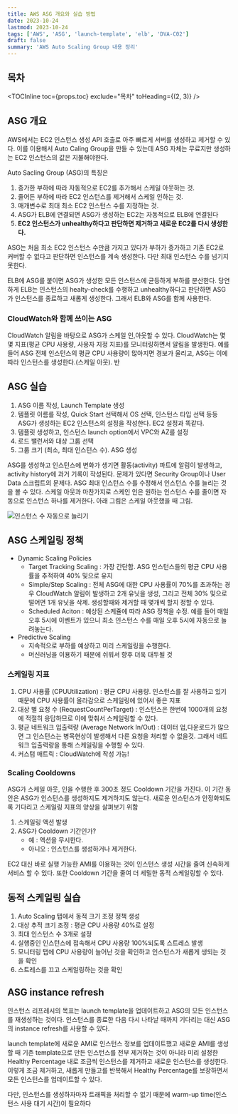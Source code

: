 ```yaml
---
title: AWS ASG 개요와 실습 방법
date: 2023-10-24
lastmod: 2023-10-24
tags: ['AWS', 'ASG', 'launch-template', 'elb', 'DVA-C02']
draft: false
summary: 'AWS Auto Scaling Group 내용 정리'
---
```


## 목차

<TOCInline toc={props.toc} exclude="목차" toHeading={(2, 3)} />

## ASG 개요

AWS에서는 EC2 인스턴스 생성 API 호출로 아주 빠르게 서버를 생성하고 제거할 수 있다. 이를 이용해서 Auto Caling Group을 만들 수 있는데
ASG 자체는 무료지만 생성하는 EC2 인스턴스의 값은 지불해야한다.

Auto Sacling Group (ASG)의 특징은

1. 증가한 부하에 따라 자동적으로 EC2를 추가해서 스케일 아웃하는 것.
2. 줄어든 부하에 따라 EC2 인스턴스를 제거해서 스케일 인하는 것.
3. 매개변수로 최대 최소 EC2 인스턴스 수를 지정하는 것.
4. ASG가 ELB에 연결되면 ASG가 생성하는 EC2는 자동적으로 ELB에 연결된다
5. **EC2 인스턴스가 unhealthy하다고 판단하면 제거하고 새로운 EC2를 다시 생성한다.**

ASG는 처음 최소 EC2 인스턴스 수만큼 가지고 있다가 부하가 증가하고 기존 EC2로 커버할 수 없다고 판단하면 인스턴스를 계속 생성한다. 다만 최대 인스턴스 수를 넘기지 못한다.

ELB에 ASG를 붙이면 ASG가 생성한 모든 인스턴스에 균등하게 부하를 분산한다. 당연하게 ELB는 인스턴스의 healty-check를 수행하고 unhealthy하다고 판단하면 ASG가 인스턴스를 종료하고 새롭게 생성한다.
그래서 ELB와 ASG를 함께 사용한다.

### CloudWatch와 함께 쓰이는 ASG

CloudWatch 알림을 바탕으로 ASG가 스케일 인,아웃할 수 있다. CloudWatch는 몇몇 지표(평균 CPU 사용량, 사용자 지정 지표)를 모니터링하면서 알림을 발생한다.
예를 들어 ASG 전체 인스턴스의 평균 CPU 사용량이 많아지면 경보가 울리고, ASG는 이에 따라 인스턴스를 생성한다.(스케일 아웃). 반

## ASG 실습

1. ASG 이름 작성, Launch Template 생성
2. 템플릿 이름를 작성, Quick Start 선택해서 OS 선택, 인스턴스 타입 선택 등등 ASG가 생성하는 EC2 인스턴스의 설정을 작성한다. EC2 설정과 똑같다.
3. 템플릿 생성하고, 인스턴스 launch option에서 VPC와 AZ를 설정
4. 로드 밸런서와 대상 그룹 선택
5. 그룹 크기 (최소, 최대 인스턴스 수). ASG 생성

ASG를 생성하고 인스턴스에 변화가 생기면 활동(activity) 파트에 알림이 발생하고, activity history에 과거 기록이 작성된다.
문제가 있다면 Security Group이나 User Data 스크립트의 문제다. ASG 최대 인스턴스 수를 수정해서 인스턴스 수를 늘리는 것을 볼 수 있다.
스케일 아웃과 마찬가지로 스케인 인은 원하는 인스턴스 수를 줄이면 자동으로 인스턴스 하나를 제거한다. 아래 그림은 스케일 아웃했을 때 그림.

<img alt="인스턴스 수 자동으로 늘리기" src="/static/images/aws/aws-asg-2.png" />

## ASG 스케일링 정책

- Dynamic Scaling Policies
  - Target Tracking Scaling : 가장 간단함. ASG 인스턴스들의 평균 CPU 사용률을 추적하여 40% 및으로 유지
  - Simple/Step Scaling : 전체 ASG에 대한 CPU 사용률이 70%를 초과하는 경우 CloudWatch 알림이 발생하고 2개 유닛을 생성, 그리고 전체 30% 및으로 떨어면 1개 유닛을 삭제. 생성할때와 제거할 때 몇개씩 할지 정할 수 있다.
  - Scheduled Aciton : 예상된 스케쥴에 따라 ASG 정책을 수정. 예를 들어 매일 오후 5시에 이벤트가 있으니 최소 인스턴스 수를 매일 오후 5시에 자동으로 늘려놓는다.
- Predictive Scaling
  - 지속적으로 부하를 예상하고 미리 스케일링을 수행한다.
  - 머신러닝을 이용하기 때문에 쉬워서 향후 더욱 대두될 것

### 스케일링 지표

1. CPU 사용률 (CPUUtilization) : 평균 CPU 사용량. 인스턴스를 잘 사용하고 있기 때문에 CPU 사용률이 올라감으로 스케일링에 있어서 좋은 지표
2. 대상 별 요청 수 (RequestCountPerTarget) : 인스턴스은 한번에 1000개의 요청에 적절히 응답하므로 이에 맞춰서 스케일링할 수 있다.
3. 평균 네트워크 입출력량 (Average Network In/Out) : 데이터 업,다운로드가 많으면 그 인스턴스는 병목현상이 발생해서 다른 요청을 처리할 수 없을것. 그래서 네트워크 입출력량을 통해 스케일링을 수행할 수 있다.
4. 커스텀 매트릭 : CloudWatch에 작성 가능!

### Scaling Cooldowns

ASG가 스케일 아웃, 인을 수행한 후 300초 정도 Cooldown 기간을 가진다. 이 기간 동안은 ASG가 인스턴스를 생성하지도 제거하지도 않는다. 새로운 인스턴스가 안정화되도록 기다리고 스케일링 지표의 양상을 살펴보기 위함

1. 스케일링 액션 발생
2. ASG가 Cooldown 기간인가?
   - 예 : 액션을 무시한다.
   - 아니오 : 인스턴스를 생성하거나 제거한다.

EC2 대신 바로 실행 가능한 AMI를 이용하는 것이 인스턴스 생성 시간을 줄여 신속하게 서비스 할 수 있다. 또한 Cooldown 기간을 줄여 더 세밀한 동적 스케일링할 수 있다.

## 동적 스케일링 실습

1. Auto Scaling 탭에서 동적 크기 조정 정책 생성
2. 대상 추적 크기 조정 : 평균 CPU 사용량 40%로 설정
3. 최대 인스턴스 수 3개로 설정
4. 실행중인 인스턴스에 접속해서 CPU 사용량 100%되도록 스트레스 발생
5. 모니터링 탭에 CPU 사용량이 늘어난 것을 확인하고 인스턴스가 새롭게 생되는 것을 확인
6. 스트레스를 끄고 스케일링하는 것을 확인

## ASG instance refresh

인스턴스 리프레시의 목표는 launch template을 업데이트하고 ASG의 모든 인스턴스를 재생성하는 것이다.
인스턴스를 종료한 다음 다시 나타날 때까지 기다리는 대신 ASG의 instance refresh를 사용할 수 있다.

launch template에 새로운 AMI로 인스턴스 정보를 업데이트했고 새로운 AMI를 생성할 때 기존 template으로 만든 인스턴스를 전부 제거하는 것이 아니라 미리 설정한 Healthy Percentage 내로 조금씩 인스턴스를 제거하고 새로운 인스턴스를 생성한다.
이렇게 조금 제거하고, 새롭게 만들고를 반복해서 Healthy Percentage를 보장하면서 모든 인스턴스를 업데이트할 수 있다.

다만, 인스턴스를 생성하자마자 트래픽을 처리할 수 없기 때문에 warm-up time(인스턴스 사용 대기 시간)이 필요하다
